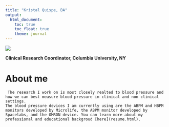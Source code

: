 ```yaml
---
title: "Kristal Quispe, BA"
output: 
  html_document:
    toc: true
    toc_float: true
    theme: journal
---
```

![](kristal.jpg)

**Clinical Research Coordinator, Columbia University, NY**

# About me
     The research I work on is most closely realted to blood pressure and how we can best measure blood pressure in clinical and non clinical settings. 
    The blood pressure devices I am currently using are the ABPM and HBPM monitors developed by Microlife, the ABPM monitor developed by Spacelabs, and the OMRON device. You can learn more about my professional and educational backgroud [here](resume.html).









